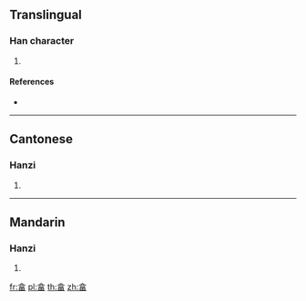 ==Translingual==

===Han character===
{{Han char|rn=102|rad=田|as=06|sn=11|four=80606|canj=ORW|ids=⿱合田}}

# {{defn|Han|sort=田06}}

====References====
* {{Han ref|kx=0762.050|dkj=21835|dj=1172.040|hdz=42541.070|uh=7563|ud=30051|bh=D67B|bd=54907}}

----

==Cantonese==

===Hanzi===
{{yue-hanzi|jyut=|y=daap3}}

# {{defn|lang=yue|sort=田06}}

----

==Mandarin==

===Hanzi===
{{cmn-hanzi|pin=[[dá]] ([[da2]])|wg=ta<sup>2</sup>}}

# {{defn|lang=cmn|sort=田06}}

[[fr:畣]]
[[pl:畣]]
[[th:畣]]
[[zh:畣]]